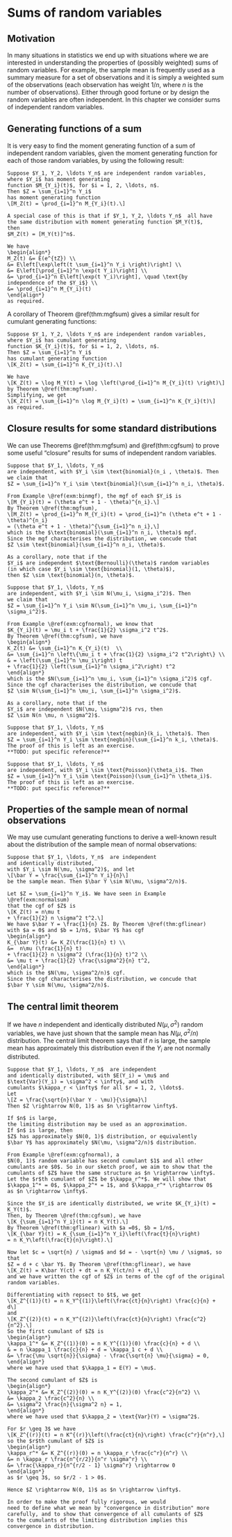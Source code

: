 # Sums of random variables

## Motivation
In many situations in statistics we end up with situations 
where we are interested in understanding the properties of 
(possibly weighted) sums of random variables.
For example, the sample mean is frequently used as a summary 
measure for a set of observations and it is simply a weighted 
sum of the observations (each observation has weight $1/n$, 
where $n$ is the number of observations).
Either through good fortune or by design the random variables 
are often independent. In this chapter we consider sums of 
independent random variables. 

## Generating functions of a sum

It is very easy to find the moment generating function
of a sum of independent random variables, given the 
moment generating function
for each of those random variables, by using the following
result:

```theorem
Suppose $Y_1, Y_2, \ldots Y_n$ are independent random variables,
where $Y_i$ has moment generating
function $M_{Y_i}(t)$, for $i = 1, 2, \ldots, n$.
Then $Z = \sum_{i=1}^n Y_i$ 
has moment generating function
\[M_Z(t) = \prod_{i=1}^n M_{Y_i}(t).\]
```
```remark
A special case of this is that if $Y_1, Y_2, \ldots Y_n$  all have
the same distribution with moment generating function $M_Y(t)$,
then
$M_Z(t) = [M_Y(t)]^n$.
```
```proof
We have
\begin{align*}
M_Z(t) &= E(e^{tZ}) \\
&= E\left[\exp\left(t \sum_{i=1}^n Y_i \right)\right] \\
&= E\left[\prod_{i=1}^n \exp(t Y_i)\right] \\
&= \prod_{i=1}^n E\left[\exp(t Y_i)\right], \quad \text{by independence of the $Y_i$} \\
&= \prod_{i=1}^n M_{Y_i}(t)
\end{align*}
as required.
```

A corollary of Theorem \@ref(thm:mgfsum) gives 
a similar result for cumulant generating functions:
```theorem
Suppose $Y_1, Y_2, \ldots Y_n$ are independent random variables,
where $Y_i$ has cumulant generating
function $K_{Y_i}(t)$, for $i = 1, 2, \ldots, n$.
Then $Z = \sum_{i=1}^n Y_i$ 
has cumulant generating function
\[K_Z(t) = \sum_{i=1}^n K_{Y_i}(t).\]
```
```proof
We have
\[K_Z(t) = \log M_Y(t) = \log \left(\prod_{i=1}^n M_{Y_i}(t) \right)\]
by Theorem \@ref(thm:mgfsum).
Simplifying, we get
\[K_Z(t) = \sum_{i=1}^n \log M_{Y_i}(t) = \sum_{i=1}^n K_{Y_i}(t)\]
as required.
```

## Closure results for some standard distributions

We can use Theorems \@ref(thm:mgfsum) and \@ref(thm:cgfsum)
to prove some useful "closure"
results for sums of independent random variables.


```example
Suppose that $Y_1, \ldots, Y_n$
are independent, with $Y_i \sim \text{binomial}(n_i , \theta)$. Then
we claim that
$Z = \sum_{i=1}^n Y_i \sim \text{binomial}(\sum_{i=1}^n n_i, \theta)$.

From Example \@ref(exm:binmgf), the mgf of each $Y_i$ is
\[M_{Y_i}(t) = (\theta e^t + 1 - \theta)^{n_i}.\]
By Theorem \@ref(thm:mgfsum),
\[M_Z(t) = \prod_{i=1}^n M_{Y_i}(t) = \prod_{i=1}^n (\theta e^t + 1 - \theta)^{n_i}
= (\theta e^t + 1 - \theta)^{\sum_{i=1}^n n_i},\]
which is the $\text{binomial}(\sum_{i=1}^n n_i, \theta)$ mgf.
Since the mgf characterises the distribution, we concude that
$Z \sim \text{binomial}(\sum_{i=1}^n n_i, \theta)$.

As a corollary, note that if the 
$Y_i$ are independent $\text{Bernoulli}(\theta)$ random variables
(in which case $Y_i \sim \text{binomial}(1, \theta)$),
then $Z \sim \text{binomial}(n, \theta)$.
```

```example
Suppose that $Y_1, \ldots, Y_n$
are independent, with $Y_i \sim N(\mu_i, \sigma_i^2)$. Then
we claim that
$Z = \sum_{i=1}^n Y_i \sim N(\sum_{i=1}^n \mu_i, \sum_{i=1}^n \sigma_i^2)$.

From Example \@ref(exm:cgfnormal), we know that
$K_{Y_i}(t) = \mu_i t + \frac{1}{2} \sigma_i^2 t^2$. 
By Theorem \@ref(thm:cgfsum), we have
\begin{align*}
K_Z(t) &= \sum_{i=1}^n K_{Y_i}(t)  \\
&= \sum_{i=1}^n \left\{\mu_i t + \frac{1}{2} \sigma_i^2 t^2\right\} \\
& = \left(\sum_{i=1}^n \mu_i\right) t 
+ \frac{1}{2} \left(\sum_{i=1}^n \sigma_i^2\right) t^2
\end{align*}
which is the $N(\sum_{i=1}^n \mu_i, \sum_{i=1}^n \sigma_i^2)$ cgf.
Since the cgf characterises the distribution, we concude that
$Z \sim N(\sum_{i=1}^n \mu_i, \sum_{i=1}^n \sigma_i^2)$.

As a corollary, note that if the 
$Y_i$ are independent $N(\mu, \sigma^2)$ rvs, then 
$Z \sim N(n \mu, n \sigma^2)$.
```

```example
Suppose that $Y_1, \ldots, Y_n$
are independent, with $Y_i \sim \text{negbin}(k_i, \theta)$. Then
$Z = \sum_{i=1}^n Y_i \sim \text{negbin}(\sum_{i=1}^n k_i, \theta)$.
The proof of this is left as an exercise.
**TODO: put specific reference?**
```

```example
Suppose that $Y_1, \ldots, Y_n$
are independent, with $Y_i \sim \text{Poisson}(\theta_i)$. Then
$Z = \sum_{i=1}^n Y_i \sim \text{Poisson}(\sum_{i=1}^n \theta_i)$.
The proof of this is left as an exercise.
**TODO: put specific reference?**
```

## Properties of the sample mean of normal observations

We may use cumulant generating functions to derive
a well-known result about the distribution of the sample
mean of normal observations:

```proposition
Suppose that $Y_1, \ldots, Y_n$  are independent
and identically distributed,
with $Y_i \sim N(\mu, \sigma^2)$, and let
\[\bar Y = \frac{\sum_{i=1}^n Y_i}{n}\]
be the sample mean. Then $\bar Y \sim N(\mu, \sigma^2/n)$.
```
```proof
Let $Z = \sum_{i=1}^n Y_i$. We have seen in Example \@ref(exm:normalsum)
that the cgf of $Z$ is 
\[K_Z(t) = n\mu t 
+ \frac{1}{2} n \sigma^2 t^2.\]
We have $\bar Y = \frac{1}{n} Z$. By Theorem \@ref(thm:gflinear)
with $a = 0$ and $b = 1/n$, $\bar Y$ has cgf 
\begin{align*}
K_{\bar Y}(t) &= K_Z(\frac{1}{n} t) \\
&=  n\mu (\frac{1}{n} t)
+ \frac{1}{2} n \sigma^2 (\frac{1}{n} t)^2 \\
&= \mu t + \frac{1}{2} \frac{\sigma^2}{n} t^2,
\end{align*}
which is the $N(\mu, \sigma^2/n)$ cgf.
Since the cgf characterises the distribution, we concude that
$\bar Y \sim N(\mu, \sigma^2/n)$.
```

## The central limit theorem

If we have $n$ independent and identically distributed
$N(\mu, \sigma^2)$ random variables, we have just shown that the sample
mean has $N(\mu, \sigma^2/n)$ distribution. 
The central limit theorem says
that if $n$ is large, the sample mean has approximately this distribution 
even if the $Y_i$ are not normally distributed.

```theorem
Suppose that $Y_1, \ldots, Y_n$  are independent
and identically distributed, with $E(Y_i) = \mu$ and
$\text{Var}(Y_i) = \sigma^2 < \infty$, and with
cumulants $\kappa_r < \infty$ for all $r = 1, 2, \ldots$.
Let
\[Z = \frac{\sqrt{n}(\bar Y - \mu)}{\sigma}\]
Then $Z \rightarrow N(0, 1)$ as $n \rightarrow \infty$.
```
```remark
If $n$ is large, 
the limiting distribution may be used as an approximation.
If $n$ is large, then
$Z$ has approximately $N(0, 1)$ distribution, or equivalently
$\bar Y$ has approximately $N(\mu, \sigma^2/n)$ distribution.
```
```proof
From Example \@ref(exm:cgfnormal), a
$N(0, 1)$ random variable has second cumulant $1$ and all other
cumulants are $0$. So in our sketch proof, we aim to show that the
cumulants of $Z$ have the same structure as $n \rightarrow \infty$.
Let the $r$th cumulant of $Z$ be $\kappa_r^*$. We will show that
$\kappa_1^* = 0$, $\kappa_2^* = 1$, and $\kappa_r^* \rightarrow 0$
as $n \rightarrow \infty$.

Since the $Y_i$ are identically distributed, we write $K_{Y_i}(t) = K_Y(t)$.
Then, by Theorem \@ref(thm:cgfsum), we have 
\[K_{\sum_{i=1}^n Y_i}(t) = n K_Y(t).\]
By Theorem \@ref(thm:gflinear) with $a =0$, $b = 1/n$,
\[K_{\bar Y}(t) = K_{\sum_{i=1}^n Y_i}\left(\frac{t}{n}\right) 
= n K_Y\left(\frac{t}{n}\right).\]

Now let $c = \sqrt{n} / \sigma$ and $d = - \sqrt{n} \mu / \sigma$, so that
$Z = d + c \bar Y$. By Theorem \@ref(thm:gflinear), we have
\[K_Z(t) = K\bar Y(ct) + dt = n K_Y(ct/n) + dt,\]
and we have written the cgf of $Z$ in terms of the cgf of the original
random variables.

Differentiating with repsect to $t$, we get
\[K_Z^{(1)}(t) = n K_Y^{(1)}\left(\frac{ct}{n}\right) \frac{c}{n} + d\]
and
\[K_Z^{(2)}(t) = n K_Y^{(2)}\left(\frac{ct}{n}\right) \frac{c^2}{n^2}.\]
So the first cumulant of $Z$ is
\begin{align*}
\kappa_1^* &= K_Z^{(1)}(0) = n K_Y^{(1)}(0) \frac{c}{n} + d \\
& = n \kappa_1 \frac{c}{n} + d = \kappa_1 c + d \\
&= \frac{\mu \sqrt{n}}{\sigma} - \frac{\sqrt{n} \mu}{\sigma} = 0,
\end{align*}
where we have used that $\kappa_1 = E(Y) = \mu$.

The second cumulant of $Z$ is
\begin{align*}
\kappa_2^* &= K_Z^{(2)}(0) = n K_Y^{(2)}(0) \frac{c^2}{n^2} \\
&= \kappa_2 \frac{c^2}{n} \\
&= \sigma^2 \frac{n}{\sigma^2 n} = 1, 
\end{align*}
where we have used that $\kappa_2 = \text{Var}(Y) = \sigma^2$.

For $r \geq 3$ we have
\[K_Z^{(r)}(t) = n K^{(r)}\left(\frac{ct}{n}\right) \frac{c^r}{n^r},\]
so the $r$th cumulant of $Z$ is
\begin{align*}
\kappa_r^* &= K_Z^{(r)}(0) = n \kappa_r \frac{c^r}{n^r} \\
&= n \kappa_r \frac{n^{r/2}}{n^r \sigma^r} \\
&= \frac{\kappa_r}{n^{r/2 - 1} \sigma^r} \rightarrow 0
\end{align*}
as $r \geq 3$, so $r/2 - 1 > 0$.

Hence $Z \rightarrow N(0, 1)$ as $n \rightarrow \infty$.

In order to make the proof fully rigorous, we would
need to define what we mean by "convergence in distribution" more
carefully, and to show that convergence of all cumulants of $Z$
to the cumulants of the limiting distribution implies this 
convergence in distribution.
```
